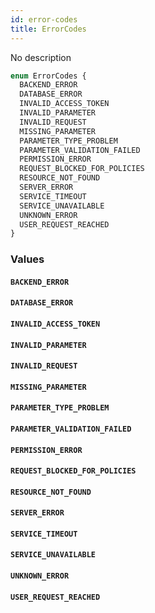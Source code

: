 ```yaml
---
id: error-codes
title: ErrorCodes
---
```


No description

```graphql
enum ErrorCodes {
  BACKEND_ERROR
  DATABASE_ERROR
  INVALID_ACCESS_TOKEN
  INVALID_PARAMETER
  INVALID_REQUEST
  MISSING_PARAMETER
  PARAMETER_TYPE_PROBLEM
  PARAMETER_VALIDATION_FAILED
  PERMISSION_ERROR
  REQUEST_BLOCKED_FOR_POLICIES
  RESOURCE_NOT_FOUND
  SERVER_ERROR
  SERVICE_TIMEOUT
  SERVICE_UNAVAILABLE
  UNKNOWN_ERROR
  USER_REQUEST_REACHED
}
```

### Values

#### `BACKEND_ERROR`

#### `DATABASE_ERROR`

#### `INVALID_ACCESS_TOKEN`

#### `INVALID_PARAMETER`

#### `INVALID_REQUEST`

#### `MISSING_PARAMETER`

#### `PARAMETER_TYPE_PROBLEM`

#### `PARAMETER_VALIDATION_FAILED`

#### `PERMISSION_ERROR`

#### `REQUEST_BLOCKED_FOR_POLICIES`

#### `RESOURCE_NOT_FOUND`

#### `SERVER_ERROR`

#### `SERVICE_TIMEOUT`

#### `SERVICE_UNAVAILABLE`

#### `UNKNOWN_ERROR`

#### `USER_REQUEST_REACHED`
